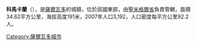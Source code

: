 '''科馬卡蘭'''（{{lang-es|Comacarán}}），是[[薩爾瓦多|薩爾瓦多]]的城鎮，位於該國東部，由[[聖米格爾省_(薩爾瓦多)|聖米格爾省]]負責管轄，面積34.62平方公里，海拔高度191米，2007年人口3,192，人口密度每平方公里92.2人。

{{coord|13|32|N|88|04|W|display=title|region:SV_type:city_source:GNS-enwiki}}

{{ElSalvador-geo-stub}}
[[Category:薩爾瓦多城市|Category:薩爾瓦多城市]]